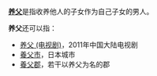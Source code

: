 '''[[养父|养父]]'''是指收养他人的子女作为自己子女的男人。

'''养父'''还可以指：
* [[养父_(电视剧)|养父 (电视剧)]]，2011年中国大陆电视剧
* [[養父市|養父市]]，日本城市
* [[養父郡|養父郡]]，若干以养父为名的郡

{{disambig|cat=二字消歧义}}